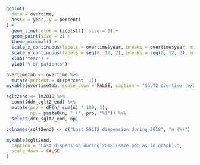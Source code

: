 ```r

ggplot(
  data = overtime,
  aes(x = year, y = percent)
) +
  geom_line(color = kicols[1], size = 2) +
  geom_point(size = 2) +
  theme_minimal() +
  scale_x_continuous(labels = overtime$year, breaks = overtime$year, minor_breaks = overtime$year) +
  scale_y_continuous(labels = seq(0, 12, 2), breaks = seq(0, 12, 2), minor_breaks = seq(0, 12, 2)) +
  xlab("Year") +
  ylab("% of patients")
```

```r
overtimetab <- overtime %>%
  mutate(percent = dF(percent, 1))
mykable(overtimetab, scale_down = FALSE, caption = "SGLT2 overtime (exact percent from Fig)")
```

```r

sglt2end <- lm2018 %>% 
  count(ddr_sglt2_end) %>% 
  mutate(pro = dF(n/ sum(n) * 100, 1),
         np = paste0(n, " (", pro, "%)")) %>%
  select(ddr_sglt2_end, np)

colnames(sglt2end) <- c("Last SGLT2 dispension during 2018", "n (%)")

mykable(sglt2end,
  caption = "Last dispension during 2018 (same pop as in graph).", 
  scale_down = FALSE
)
```